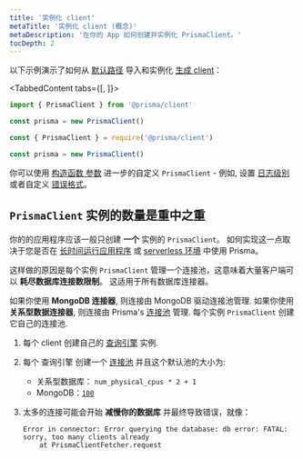 ```yaml
---
title: '实例化 client'
metaTitle: '实例化 client (概念)'
metaDescription: '在你的 App 如何创建并实例化 PrismaClient。'
tocDepth: 2
---
```


<TopBlock>

以下示例演示了如何从 [默认路径](generating-prisma-client#using-a-custom-output-path) 导入和实例化 [生成 client](generating-prisma-client)：

<TabbedContent tabs={[<FileWithIcon text="TypeScript" icon="code"/>, <FileWithIcon text="Javascript" icon="code"/>]}>

<tab>

```ts
import { PrismaClient } from '@prisma/client'

const prisma = new PrismaClient()
```

</tab>

<tab>

```js
const { PrismaClient } = require('@prisma/client')

const prisma = new PrismaClient()
```

</tab>

</TabbedContent>

<Tip>

你可以使用 [构造函数 参数](../../../../reference/api-reference/prisma-client-reference#prismaclient) <span class="api"></span>进一步的自定义 `PrismaClient` - 例如, 设置 [日志级别](logging) 或者自定义 [错误格式](error-formatting)。

</Tip>

</TopBlock>

##  `PrismaClient` 实例的数量是重中之重

你的的应用程序应该一般只创建 **一个** 实例的 `PrismaClient`。 如何实现这一点取决于您是否在 [长时间运行应用程序](../../../../guides/performance-and-optimization/connection-management#prismaclient-in-long-running-applications) <span class="guide"></span>  或 [serverless 环境](../../../../guides/performance-and-optimization/connection-management#prismaclient-in-serverless-environments) <span class="guide"></span> 中使用 Prisma。

这样做的原因是每个实例 `PrismaClient` 管理一个连接池，这意味着大量客户端可以 **耗尽数据库连接数限制**。 这适用于所有数据库连接器。

如果你使用 **MongoDB 连接器**, 则连接由 MongoDB 驱动连接池管理. 如果你使用 **关系型数据连接器**, 则连接由 Prisma's [连接池](connection-pool) 管理. 每个实例 `PrismaClient` 创建它自己的连接池.

1. 每个 client 创建自己的 [查询引擎](../../prisma-engines/query-engine) 实例.
1. 每个 查询引擎 创建一个 [连接池](connection-pool) 并且这个默认池的大小为:

   - 关系型数据库： `num_physical_cpus * 2 + 1`
   - MongoDB：[`100`](https://docs.mongodb.com/manual/reference/connection-string/#mongodb-urioption-urioption.maxPoolSize)

1. 太多的连接可能会开始 **减慢你的数据库** 并最终导致错误，就像：

   ```
   Error in connector: Error querying the database: db error: FATAL: sorry, too many clients already
       at PrismaClientFetcher.request
   ```
